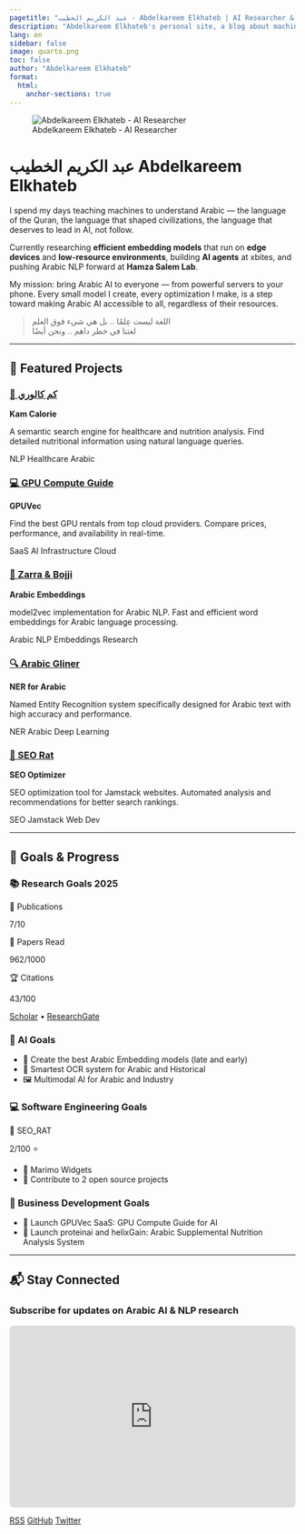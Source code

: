 ```yaml
---
pagetitle: "عبد الكريم الخطيب - Abdelkareem Elkhateb | AI Researcher & Arabic NLP Specialist"
description: "Abdelkareem Elkhateb's personal site, a blog about machine learning, deep learning, Web development with Astro.js, FastAPI, also Arabic Natural Language Processing and Rust language."
lang: en
sidebar: false
image: quarto.png
toc: false
author: "Abdelkareem Elkhateb"
format:
  html:
    anchor-sections: true
---
```


::: {.hero-section}

<script type="application/ld+json">
{
  "@context": "https://schema.org",
  "@type": "Person",
  "name": "Abdelkareem Elkhateb",
  "alternateName": "عبد الكريم الخطيب",
  "jobTitle": "AI Researcher & Arabic NLP Specialist",
  "description": "AI Researcher specializing in Arabic Natural Language Processing, Machine Learning, and Edge Computing",
  "url": "https://kareemai.com",
  "image": "https://kareemai.com/kareem.png",
  "sameAs": [
    "https://github.com/abdelkareemkobo",
    "https://youtube.com/@AbdelkareemElkhatib",
    "https://www.upwork.com/freelancers/~016a9fea792423bb9a",
    "https://gpuvec.com"
  ],
  "knowsAbout": ["Machine Learning", "Deep Learning", "Arabic NLP", "Edge Computing", "Web Development"],
  "alumniOf": "Hamza Salem Lab",
  "worksFor": "xbites"
}
</script>

<div class="hero-profile-image">
![Abdelkareem Elkhateb - AI Researcher](kareem.png){.profile-avatar}
</div>

<div class="hero-name">
<h1 class="main-title">
<span class="arabic-name">عبد الكريم الخطيب</span>
<span class="english-name">Abdelkareem Elkhateb</span>
</h1>
</div>

::: {.hero-bio}
I spend my days teaching machines to understand Arabic — the language of the Quran, the language that shaped civilizations, the language that deserves to lead in AI, not follow.

Currently researching **efficient embedding models** that run on **edge devices** and **low-resource environments**, building **AI agents** at xbites, and pushing Arabic NLP forward at **Hamza Salem Lab**.
:::

::: {.hero-focus}
My mission: bring Arabic AI to everyone — from powerful servers to your phone. Every small model I create, every optimization I make, is a step toward making Arabic AI accessible to all, regardless of their resources.
:::

::: {.arabic-quote}
>   اللغة ليست عِلمًا .. بل هي شيء فوق العلم  
>   لغتنا في خطر داهم .. ونحن أيضًا
:::

:::

---

## 🚀 Featured Projects

::: {.projects-grid}

::: {.project-card}
### [🥗 كم كالوري](https://kamcalorie.com)
**Kam Calorie**

A semantic search engine for healthcare and nutrition analysis. Find detailed nutritional information using natural language queries.

<div class="project-tags">
<span class="tag">NLP</span>
<span class="tag">Healthcare</span>
<span class="tag">Arabic</span>
</div>
:::

::: {.project-card}
### [💻 GPU Compute Guide](https://gpuvec.com)
**GPUVec**

Find the best GPU rentals from top cloud providers. Compare prices, performance, and availability in real-time.

<div class="project-tags">
<span class="tag">SaaS</span>
<span class="tag">AI Infrastructure</span>
<span class="tag">Cloud</span>
</div>
:::

::: {.project-card}
### [🤖 Zarra & Bojji](http://kareemai.com/blog/posts/minishlab/blog_zaraah.html)
**Arabic Embeddings**

model2vec implementation for Arabic NLP. Fast and efficient word embeddings for Arabic language processing.

<div class="project-tags">
<span class="tag">Arabic NLP</span>
<span class="tag">Embeddings</span>
<span class="tag">Research</span>
</div>
:::

::: {.project-card}
### [🔍 Arabic Gliner](https://github.com/abdelkareemkobo/arabic-gliner)
**NER for Arabic**

Named Entity Recognition system specifically designed for Arabic text with high accuracy and performance.

<div class="project-tags">
<span class="tag">NER</span>
<span class="tag">Arabic</span>
<span class="tag">Deep Learning</span>
</div>
:::

::: {.project-card}
### [🦠 SEO Rat](https://github.com/abdelkareemkobo/seo_rat)
**SEO Optimizer**

SEO optimization tool for Jamstack websites. Automated analysis and recommendations for better search rankings.

<div class="project-tags">
<span class="tag">SEO</span>
<span class="tag">Jamstack</span>
<span class="tag">Web Dev</span>
</div>
:::

:::

---

## 🎯 Goals & Progress

::: {.goals-container}

::: {.goal-card .academic}
### 📚 Research Goals 2025

<div class="goal-item">
<span class="goal-label">📝 Publications</span>
<div class="progress-bar"><div class="progress-fill" style="width: 70%"></div></div>
<span class="goal-value">7/10</span>
</div>

<div class="goal-item">
<span class="goal-label">📖 Papers Read</span>
<div class="progress-bar"><div class="progress-fill" style="width: 96.2%"></div></div>
<span class="goal-value">962/1000</span>
</div>

<div class="goal-item">
<span class="goal-label">🏆 Citations</span>
<div class="progress-bar"><div class="progress-fill" style="width: 43%"></div></div>
<span class="goal-value">43/100</span>
</div>

<div class="research-links-compact">
[<i class="bi bi-google"></i> Scholar](https://scholar.google.com/citations?user=lF1wxvcAAAAJ&hl=en) • [<i class="bi bi-mortarboard"></i> ResearchGate](https://www.researchgate.net/profile/Abdelkareem-Elkhateb)
</div>
:::

::: {.goal-card .ai}
### 🤖 AI Goals

- 🏅 Create the best Arabic Embedding models (late and early)
- 🧠 Smartest OCR system for Arabic and Historical
- 🖼️ Multimodal AI for Arabic and Industry
:::

::: {.goal-card .engineering}
### 💻 Software Engineering Goals

<div class="goal-item">
<span class="goal-label">🦠 SEO_RAT</span>
<div class="progress-bar"><div class="progress-fill" style="width: 2%"></div></div>
<span class="goal-value">2/100 ⭐</span>
</div>

- 🧩 Marimo Widgets
- 🤲 Contribute to 2 open source projects
:::

::: {.goal-card .business}
### 💼 Business Development Goals

- 🚀 Launch GPUVec SaaS: GPU Compute Guide for AI
- 🥗 Launch proteinai and helixGain: Arabic Supplemental Nutrition Analysis System
:::

:::

---

## 📬 Stay Connected

::: {.newsletter-section}
<div class="newsletter-content">
### Subscribe for updates on Arabic AI & NLP research

<div class="newsletter-embed">
<iframe src="https://kareemnns.substack.com/embed" width="100%" height="320" style="border:1px solid var(--border-color); background:var(--bg-secondary); border-radius: 8px;" frameborder="0" scrolling="no"></iframe>
</div>

<div class="social-links">
<a href="index.xml" class="social-link"><i class="bi bi-rss"></i> RSS</a>
<a href="https://github.com/abdelkareemkobo" class="social-link"><i class="bi bi-github"></i> GitHub</a>
<a href="https://twitter.com/AbdelkareemElk1" class="social-link"><i class="bi bi-twitter"></i> Twitter</a>
</div>
</div>
:::